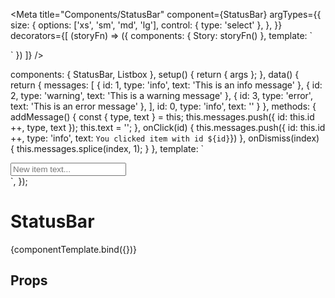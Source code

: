 
<Meta
  title="Components/StatusBar"
  component={StatusBar}
  argTypes={{
    size: {
      options: ['xs', 'sm', 'md', 'lg'],
      control: { type: 'select' },
    },
  }}
  decorators={[
    (storyFn) => ({
      components: { Story: storyFn() },
      template: `
 <div style="min-width: 640px; max-width: 100%;" class=" relative h-64">
 <Story />
</div>
    `
    })
  ]}
/>

<!--- Component template -->

  components: { StatusBar, Listbox },
  setup() {
    return { args };
  },
  data() {
    return {
      messages: [
        { id: 1, type: 'info', text: 'This is an info message' },
        { id: 2, type: 'warning', text: 'This is a warning message' },
        { id: 3, type: 'error', text: 'This is an error message' },
      ],
      id: 0,
      type: 'info',
      text: ''
    }
  },
  methods: {
    addMessage() {
      const { type, text } = this;
      this.messages.push({ id: this.id ++, type, text });
      this.text = '';
    },
    onClick(id) {
      this.messages.push({ id: this.id ++, type: 'info', text: `You clicked item with id ${id}`})
    },
    onDismiss(index) {
      this.messages.splice(index, 1);
    }
  },
  template: `
<div class="relative flex z-10">
  <input v-model="text" @keydown.enter="addMessage" placeholder="New item text..." class="flex-1 px-4 mr-2"/>
  <Listbox :options="['info', 'warning', 'error']"  v-model="type" class="w-32"/>
</div>
<StatusBar v-bind="args" :messages="messages" @click="onClick" @dismiss="onDismiss"/>
`,
});

<!--- Component documentation -->

# StatusBar

<Canvas withSource='open'>
  <Story name="Overview"
        args={{
          size: 'sm'
        }}>
    {componentTemplate.bind({})}
  </Story>
</Canvas>

## Props
<ArgsTable story="Overview" />
